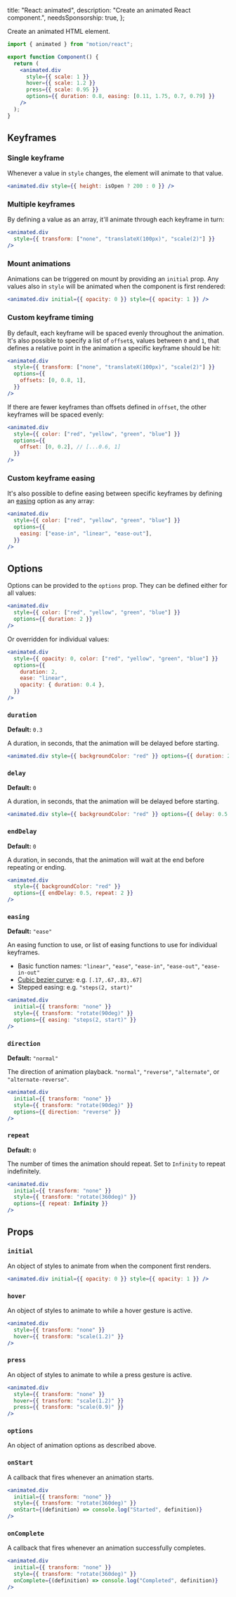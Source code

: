 
  title: "React: animated",
  description: "Create an animated React component.",
  needsSponsorship: true,
};

<!-- TODO: Replace with introduction article -->

Create an animated HTML element.

```jsx
import { animated } from "motion/react";

export function Component() {
  return (
    <animated.div
      style={{ scale: 1 }}
      hover={{ scale: 1.2 }}
      press={{ scale: 0.95 }}
      options={{ duration: 0.8, easing: [0.11, 1.75, 0.7, 0.79] }}
    />
  );
}
```

## Keyframes

### Single keyframe

Whenever a value in `style` changes, the element will animate to that value.

```jsx
<animated.div style={{ height: isOpen ? 200 : 0 }} />
```

### Multiple keyframes

By defining a value as an array, it'll animate through each keyframe in turn:

```jsx
<animated.div
  style={{ transform: ["none", "translateX(100px)", "scale(2)"] }}
/>
```

### Mount animations

Animations can be triggered on mount by providing an `initial` prop. Any values also in `style` will be animated when the component is first rendered:

```jsx
<animated.div initial={{ opacity: 0 }} style={{ opacity: 1 }} />
```

### Custom keyframe timing

By default, each keyframe will be spaced evenly throughout the animation. It's also possible to specify a list of `offset`s, values between `0` and `1`, that defines a relative point in the animation a specific keyframe should be hit:

```jsx
<animated.div
  style={{ transform: ["none", "translateX(100px)", "scale(2)"] }}
  options={{
    offsets: [0, 0.8, 1],
  }}
/>
```

If there are fewer keyframes than offsets defined in `offset`, the other keyframes will be spaced evenly:

```jsx
<animated.div
  style={{ color: ["red", "yellow", "green", "blue"] }}
  options={{
    offset: [0, 0.2], // [...0.6, 1]
  }}
/>
```

### Custom keyframe easing

It's also possible to define easing between specific keyframes by defining an [easing](#easing) option as any array:

```jsx
<animated.div
  style={{ color: ["red", "yellow", "green", "blue"] }}
  options={{
    easing: ["ease-in", "linear", "ease-out"],
  }}
/>
```

<!--
TODO: Accepted values / single transforms
-->

## Options

Options can be provided to the `options` prop. They can be defined either for all values:

```jsx
<animated.div
  style={{ color: ["red", "yellow", "green", "blue"] }}
  options={{ duration: 2 }}
/>
```

Or overridden for individual values:

```jsx
<animated.div
  style={{ opacity: 0, color: ["red", "yellow", "green", "blue"] }}
  options={{
    duration: 2,
    ease: "linear",
    opacity: { duration: 0.4 },
  }}
/>
```

### `duration`

**Default:** `0.3`

A duration, in seconds, that the animation will be delayed before starting.

```jsx
<animated.div style={{ backgroundColor: "red" }} options={{ duration: 2 }} />
```

### `delay`

**Default:** `0`

A duration, in seconds, that the animation will be delayed before starting.

```jsx
<animated.div style={{ backgroundColor: "red" }} options={{ delay: 0.5 }} />
```

### `endDelay`

**Default:** `0`

A duration, in seconds, that the animation will wait at the end before repeating or ending.

```jsx
<animated.div
  style={{ backgroundColor: "red" }}
  options={{ endDelay: 0.5, repeat: 2 }}
/>
```

### `easing`

**Default:** `"ease"`

An easing function to use, or list of easing functions to use for individual keyframes.

- Basic function names: `"linear"`, `"ease"`, `"ease-in"`, `"ease-out"`, `"ease-in-out"`
- [Cubic bezier curve](https://cubic-bezier.com/): e.g. `[.17,.67,.83,.67]`
- Stepped easing: e.g. `"steps(2, start)"`

```jsx
<animated.div
  initial={{ transform: "none" }}
  style={{ transform: "rotate(90deg)" }}
  options={{ easing: "steps(2, start)" }}
/>
```

### `direction`

**Default:** `"normal"`

The direction of animation playback. `"normal"`, `"reverse"`, `"alternate"`, or `"alternate-reverse"`.

```jsx
<animated.div
  initial={{ transform: "none" }}
  style={{ transform: "rotate(90deg)" }}
  options={{ direction: "reverse" }}
/>
```

### `repeat`

**Default:** `0`

The number of times the animation should repeat. Set to `Infinity` to repeat indefinitely.

```jsx
<animated.div
  initial={{ transform: "none" }}
  style={{ transform: "rotate(360deg)" }}
  options={{ repeat: Infinity }}
/>
```

## Props

### `initial`

An object of styles to animate from when the component first renders.

```jsx
<animated.div initial={{ opacity: 0 }} style={{ opacity: 1 }} />
```

### `hover`

An object of styles to animate to while a hover gesture is active.

```jsx
<animated.div
  style={{ transform: "none" }}
  hover={{ transform: "scale(1.2)" }}
/>
```

### `press`

An object of styles to animate to while a press gesture is active.

```jsx
<animated.div
  style={{ transform: "none" }}
  hover={{ transform: "scale(1.2)" }}
  press={{ transform: "scale(0.9)" }}
/>
```

### `options`

An object of animation options as described above.

### `onStart`

A callback that fires whenever an animation starts.

```jsx
<animated.div
  initial={{ transform: "none" }}
  style={{ transform: "rotate(360deg)" }}
  onStart={(definition) => console.log("Started", definition)}
/>
```

### `onComplete`

A callback that fires whenever an animation successfully completes.

```jsx
<animated.div
  initial={{ transform: "none" }}
  style={{ transform: "rotate(360deg)" }}
  onComplete={(definition) => console.log("Completed", definition)}
/>
```
